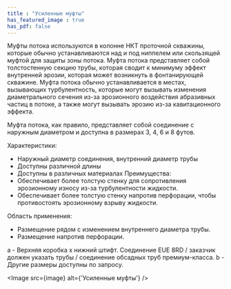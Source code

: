```yaml
---
title : "Усиленные муфты"
has_featured_image : true
has_pdf: false
---
```


Муфты потока используются в колонне НКТ проточной скважины, которые обычно устанавливаются над и под ниппелем или скользящей муфтой для защиты зоны потока. Муфта потока представляет собой толстостенную секцию трубы, которая сводит к минимуму эффект внутренней эрозии, которая может возникнуть в фонтанирующей скважине. Муфта потока обычно устанавливается в местах, вызывающих турбулентность, которые могут вызывать изменения диаметрального сечения из-за эрозионного воздействия абразивных частиц в потоке, а также могут вызывать эрозию из-за кавитационного эффекта.

Муфта потока, как правило, представляет собой соединение с наружным диаметром и доступна в размерах 3, 4, 6 и 8 футов.

Характеристики:
* Наружный диаметр соединения, внутренний диаметр трубы
* Доступны различной длины
* Доступны в различных материалах
Преимущества:
* Обеспечивает более толстую стенку для сопротивления эрозионному износу из-за турбулентности жидкости.
* Обеспечивает более толстую стенку напротив перфорации, чтобы противостоять эрозионному взрыву жидкости.

Область применения:
* Размещение рядом с изменением внутреннего диаметра трубы.
* Размещение напротив перфорации.

a -	Верхняя коробка x нижний штифт. Соединение EUE 8RD / заказчик должен указать трубы / соединение обсадных труб премиум-класса.
b -	Другие размеры доступны по запросу.




<Image src={image} alt={'Усиленные муфты'} />
